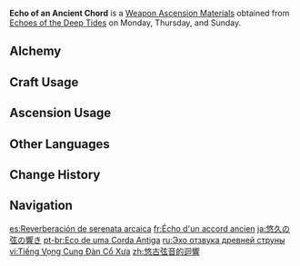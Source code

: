 {{Item Infobox
|id          = 114052
|image       = Item Echo of an Ancient Chord.png
|type        = Weapon Ascension Materials
|group       = Ancient Chords
|invCategory = Character Development Items
|quality     = 5
|description = The [[Remus|God King]]'s [[Grand Symphony]] is composed of countless melodies linked together, but its main thesis is submerged under the common destiny of the [[Fontaine|Water Nation]].
The harmonies of those carefree years and sonatas were once the greatest representation of civilization and order, but when the [[Remuria|prosperous empire]] descended into a playground for tyrants, the brutal despots tore the connection with the source asunder under the cover of golden cloaks, and discord finally swarmed through the empire—
The original song of fate continued to ring out on a score of fading gold, unperturbed by all... until all was dissolved, and all returned to chaos.
|day1        = Monday
|day2        = Thursday
|day3        = Sunday
|source1     = Echoes of the Deep Tides
|source2     = [[Parametric Transformer]]
}}
'''Echo of an Ancient Chord''' is a [[Weapon Ascension Materials]] obtained from [[Echoes of the Deep Tides]] on Monday, Thursday, and Sunday.

==Alchemy==
{{Recipe
|type = Crafting
|Movement of an Ancient Chord = 3
|Mora = 1,075
|sort = Movement of an Ancient Chord;Mora
}}

==Craft Usage==
{{Craft Usage}}

==Ascension Usage==
{{Ascension Usage}}

==Other Languages==
{{Other Languages
|en      = Echo of an Ancient Chord
|zhs     = 悠古弦音的回响
|zhs_rm  = Yōugǔ Xiányīn de Huíxiǎng
|zht     = 悠古弦音的迴響
|zht_rm  = Yōugǔ Xiányīn de Huíxiǎng
|zh_tl   = 
|ja      = 悠久の弦の響き
|ja_rm   = Yuukyuu no Tsuru no Hibiki
|ja_tl   = 
|ko      = 오래된 현악의 울림
|ko_rm   = Oraedoen Hyeon'ak-ui Ullim
|ko_tl   = Echoes of Ancient String Music
|es      = Reverberación de serenata arcaica
|es_tl   = Reverberation of the Archaic Serenade
|fr      = Écho d'un accord ancien
|fr_tl   = Echo of an Ancient Chord
|ru      = Эхо отзвука древней струны
|ru_tl   = Echo of an Ancient String's Resound
|th      = Echo of an Ancient Chord
|vi      = Tiếng Vọng Cung Đàn Cổ Xưa
|vi_tl   = 
|de      = Echo einer archaischen Serenade
|de_tl   = Echo of an Archaic Serenade
|id      = Echo of Ancient Chord
|pt      = Eco de uma Corda Antiga
|pt_tl   = 
|tr      = Kadim Akor Yankısı
|tr_tl   = Ancient Chord Echo
|it      = Eco di un antico accordo
|it_tl   = Echo of an Ancient Chord
}}

==Change History==
{{Change History|4.0}}

==Navigation==
{{Development Item Navbox|Weapon Materials}}

[[es:Reverberación de serenata arcaica]]
[[fr:Écho d'un accord ancien]]
[[ja:悠久の弦の響き]]
[[pt-br:Eco de uma Corda Antiga]]
[[ru:Эхо отзвука древней струны]]
[[vi:Tiếng Vọng Cung Đàn Cổ Xưa]]
[[zh:悠古弦音的迴響]]